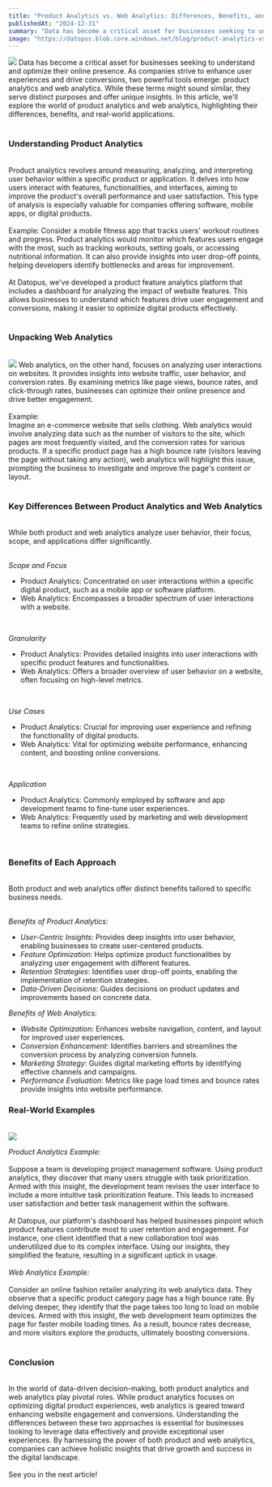```yaml
---
title: "Product Analytics vs. Web Analytics: Differences, Benefits, and Examples"
publishedAt: "2024-12-31"
summary: "Data has become a critical asset for businesses seeking to understand and optimize their online presence. As companies strive to enhance user experiences and drive conversions, two powerful tools emerge: product analytics and web analytics. While these terms might sound similar, they serve distinct purposes and offer unique insights. In this article, we'll explore the world of product analytics and web analytics, highlighting their differences, benefits, and real-world applications."
image: "https://datopus.blob.core.windows.net/blog/product-analytics-vs-web-analytics-differences-benefits-and-examples.jpg"
---
```


<img class="blog-image-right" src="https://datopus.blob.core.windows.net/blog/product-analytics-vs-web-analytics-differences-benefits-and-examples.jpg" />
Data has become a critical asset for businesses seeking to understand and optimize their online presence. As companies strive to enhance user experiences and drive conversions, two powerful tools emerge: product analytics and web analytics. While these terms might sound similar, they serve distinct purposes and offer unique insights. In this article, we'll explore the world of product analytics and web analytics, highlighting their differences, benefits, and real-world applications.
<br><br>

### **Understanding Product Analytics**
<br>
Product analytics revolves around measuring, analyzing, and interpreting user behavior within a specific product or application. It delves into how users interact with features, functionalities, and interfaces, aiming to improve the product's overall performance and user satisfaction. This type of analysis is especially valuable for companies offering software, mobile apps, or digital products.
<br><br>
Example:
Consider a mobile fitness app that tracks users' workout routines and progress. Product analytics would monitor which features users engage with the most, such as tracking workouts, setting goals, or accessing nutritional information. It can also provide insights into user drop-off points, helping developers identify bottlenecks and areas for improvement.
<br><br>
At <span class="text-primary">Datopus</span>, we've developed a product feature analytics platform that includes a dashboard for analyzing the impact of website features. This allows businesses to understand which features drive user engagement and conversions, making it easier to optimize digital products effectively.
<br><br>

### **Unpacking Web Analytics**
<br>
<img class="blog-image-right" src="https://datopus.blob.core.windows.net/blog/product-analytics-vs-web-analytics-differences-benefits-and-examples-1.jpg" />
Web analytics, on the other hand, focuses on analyzing user interactions on websites. It provides insights into website traffic, user behavior, and conversion rates. By examining metrics like page views, bounce rates, and click-through rates, businesses can optimize their online presence and drive better engagement.
<br><br>
Example:
<br>
Imagine an e-commerce website that sells clothing. Web analytics would involve analyzing data such as the number of visitors to the site, which pages are most frequently visited, and the conversion rates for various products. If a specific product page has a high bounce rate (visitors leaving the page without taking any action), web analytics will highlight this issue, prompting the business to investigate and improve the page's content or layout.
<br><br>

### **Key Differences Between Product Analytics and Web Analytics**
<br>
While both product and web analytics analyze user behavior, their focus, scope, and applications differ significantly.
<br><br>

*Scope and Focus*
<br>
- Product Analytics: Concentrated on user interactions within a specific digital product, such as a mobile app or software platform.
- Web Analytics: Encompasses a broader spectrum of user interactions with a website.
<br>

*Granularity*
<br>
- Product Analytics: Provides detailed insights into user interactions with specific product features and functionalities.
- Web Analytics: Offers a broader overview of user behavior on a website, often focusing on high-level metrics.
<br>

*Use Cases*
<br>
- Product Analytics: Crucial for improving user experience and refining the functionality of digital products.
- Web Analytics: Vital for optimizing website performance, enhancing content, and boosting online conversions.
<br>

*Application*
<br>
- Product Analytics: Commonly employed by software and app development teams to fine-tune user experiences.
- Web Analytics: Frequently used by marketing and web development teams to refine online strategies.
<br>

### **Benefits of Each Approach**
<br>
Both product and web analytics offer distinct benefits tailored to specific business needs.
<br><br>

*Benefits of Product Analytics:*
<br>

- *User-Centric Insights*: Provides deep insights into user behavior, enabling businesses to create user-centered products.
- *Feature Optimization*: Helps optimize product functionalities by analyzing user engagement with different features.
- *Retention Strategies*: Identifies user drop-off points, enabling the implementation of retention strategies.
- *Data-Driven Decisions*: Guides decisions on product updates and improvements based on concrete data.

*Benefits of Web Analytics:*
<br>

- *Website Optimization*: Enhances website navigation, content, and layout for improved user experiences.
- *Conversion Enhancement*: Identifies barriers and streamlines the conversion process by analyzing conversion funnels.
- *Marketing Strategy*: Guides digital marketing efforts by identifying effective channels and campaigns.
- *Performance Evaluation*: Metrics like page load times and bounce rates provide insights into website performance.

### **Real-World Examples**
<br>
<img class="blog-image-right" src="https://datopus.blob.core.windows.net/blog/product-analytics-vs-web-analytics-differences-benefits-and-examples-2.jpg" />

*Product Analytics Example:*
<br><br>
Suppose a team is developing project management software. Using product analytics, they discover that many users struggle with task prioritization. Armed with this insight, the development team revises the user interface to include a more intuitive task prioritization feature. This leads to increased user satisfaction and better task management within the software.
<br><br>
At <span class="text-primary">Datopus</span>, our platform's dashboard has helped businesses pinpoint which product features contribute most to user retention and engagement. For instance, one client identified that a new collaboration tool was underutilized due to its complex interface. Using our insights, they simplified the feature, resulting in a significant uptick in usage.
<br><br>
*Web Analytics Example:*
<br><br>
Consider an online fashion retailer analyzing its web analytics data. They observe that a specific product category page has a high bounce rate. By delving deeper, they identify that the page takes too long to load on mobile devices. Armed with this insight, the web development team optimizes the page for faster mobile loading times. As a result, bounce rates decrease, and more visitors explore the products, ultimately boosting conversions.
<br><br>

### **Conclusion**
<br>
In the world of data-driven decision-making, both product analytics and web analytics play pivotal roles. While product analytics focuses on optimizing digital product experiences, web analytics is geared toward enhancing website engagement and conversions. Understanding the differences between these two approaches is essential for businesses looking to leverage data effectively and provide exceptional user experiences. By harnessing the power of both product and web analytics, companies can achieve holistic insights that drive growth and success in the digital landscape.
<br><br>
See you in the next article!